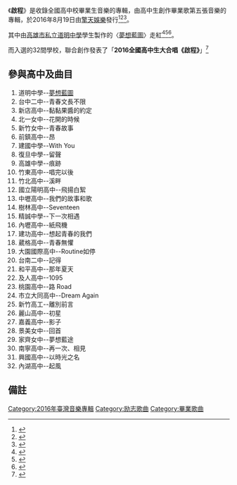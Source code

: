 {{Album infobox | <!-- See Wikipedia:WikiProject_Albums -->
|  Name        = 啟程
|  Type        = [[合輯|合輯]]
|  Artist      = 
|  Cover       = 啟程2016高中原創畢業歌合輯.JPG
|  Released    = 2016年8月19日<ref name="fan">[http://www.5music.com.tw/CDList-C.asp?cdno=437455678817 啟程2016高中原創畢業歌合輯]，2016年9月11日 (一) 01:34 (UTC+8)查閱{{zh-hant}}</ref>
|  Recorded    = 2016年
|  Genre       = [[國語流行音樂|國語流行音樂]]
|  Length      = 
|  Label       =  [[擎天娛樂|擎天娛樂]]
|  Number      = 
|  Producer    = 
|  Last album  =[[破浪_(畢業歌專輯)|破浪]]<br>（2015年）
|  This album  = '''啟程'''<br />（2016年）
|  Next album  =[[星火_(畢業歌專輯)|星火]]<br>（2017年）
}}
《'''啟程'''》是收錄全國高中校畢業生音樂的專輯，由高中生創作畢業歌第五張音樂的專輯，於2016年8月19日由[[擎天娛樂|擎天娛樂]]發行<ref>{{cite web|title=啟程2016高中原創畢業歌合輯 2CD|url=https://www.ccr.com.tw/goods/327770|publisher=佳佳唱片|accessdate=2016-09-10|archive-date=2018-09-29|archive-url=https://web.archive.org/web/20180929014041/https://www.ccr.com.tw/goods/327770|dead-url=no}}</ref><ref>{{cite web|title=合輯 / 啟程 2016高中原創畢業歌合輯 (2CD)|url=http://www.books.com.tw/products/0020194166?loc=P_009_001|publisher=博客來|accessdate=2016-09-10|archive-date=2018-10-02|archive-url=https://web.archive.org/web/20181002130210/https://www.books.com.tw/products/0020194166?loc=P_009_001|dead-url=no}}</ref><ref>{{cite web|title=啟程: 2016高中原創畢業歌合輯 (2CD)|url=http://www.eslite.com/product.aspx?pgid=1004179762532382&name=%E5%95%9F%E7%A8%8B%3a+2016%E9%AB%98%E4%B8%AD%E5%8E%9F%E5%89%B5%E7%95%A2%E6%A5%AD%E6%AD%8C%E5%90%88%E8%BC%AF|publisher=誠品網路書店|accessdate=2016-09-10|archive-date=2018-10-05|archive-url=https://web.archive.org/web/20181005123455/http://www.eslite.com/product.aspx?pgid=1004179762532382&name=%E5%95%9F%E7%A8%8B%3a+2016%E9%AB%98%E4%B8%AD%E5%8E%9F%E5%89%B5%E7%95%A2%E6%A5%AD%E6%AD%8C%E5%90%88%E8%BC%AF|dead-url=no}}</ref>。

其中由[[高雄市私立道明中學|高雄市私立道明中學]]學生製作的〈[[夢想藍圖|夢想藍圖]]〉走紅<ref>{{cite news|url=http://udn.com/news/story/8864/1775745|author=綜合|title=高中生自創「史上最催淚畢業歌」 網讚：可發片了|newspaper=[[聯合新聞網|聯合新聞網]]|date=2016-06-21|accessdate=2016-09-11|archive-date=2018-12-12|archive-url=https://web.archive.org/web/20181212155241/https://udn.com/news/story/8864/1775745|dead-url=no}}</ref><ref>{{cite news|url=http://news.ltn.com.tw/news/life/breakingnews/1734722|author=洪定宏|title=道明中學「夢想藍圖」爆紅 畢業生：團隊創作成果|newspaper=[[自由時報|自由時報]]|date=2016-06-19|accessdate=2016-09-11|archive-date=2016-09-16|archive-url=https://web.archive.org/web/20160916144209/http://news.ltn.com.tw/news/life/breakingnews/1734722|dead-url=no}}</ref><ref>{{cite news|url=http://www.ettoday.net/news/20160620/720020.htm|author=綜合|title=最強畢業歌！道明中學生創《夢想藍圖》48萬點擊　網拱出道|newspaper=[[ETtoday生活新聞|ETtoday生活新聞]]|date=2016-06-20|accessdate=2016-09-11|archive-date=2017-09-18|archive-url=https://web.archive.org/web/20170918033825/http://www.ettoday.net/news/20160620/720020.htm|dead-url=no}}</ref>。

而入選的32間學校，聯合創作發表了「'''2016全國高中生大合唱《啟程》'''」<ref>{{Citation|last=王風箏|title=：：首播 ：： 啟程  2016全國高中生大合唱(官方正式HD版)|date=2016-08-12|url=https://www.youtube.com/watch?v=sDGghk50ns0|accessdate=2017-10-14|archive-date=2020-03-01|archive-url=https://web.archive.org/web/20200301074804/https://www.youtube.com/watch?v=sDGghk50ns0|dead-url=no}}</ref>

==參與高中及曲目==
 
# 道明中學--[[夢想藍圖|夢想藍圖]]
#  台中二中--青春文長不限
#  新店高中--黏黏果醬的約定
#  北一女中--花開的時候
#  新竹女中--青春故事
#  前鎮高中--昂
#  建國中學--With You
#  復旦中學--留聲
#  高雄中學--痕跡
#  竹東高中--唱完以後
#  竹北高中--溪畔
#  國立陽明高中--飛揚白絮
#  中壢高中--我們的故事和歌
#  樹林高中--Seventeen
#  精誠中學--下一次相遇
#  內壢高中--紙飛機
#  建功高中--想起青春的我們
#  葳格高中--青春無懼
#  大園國際高中--Routine如停
#  台南二中--記得
#  和平高中--那年夏天
#  及人高中--1095
#  桃園高中--路 Road
#  市立大同高中--Dream Again
#  新竹高工--離別前言
#  麗山高中--初星
#  嘉義高中--影子
#  景美女中--回首
#  家齊女中--夢想藍途
#  南寧高中--再一次、相見
#  興國高中--以時光之名
#  內湖高中--起風﻿

== 備註 ==
<div class="references-small">
<references></references>
</div>{{高中原創畢業歌合輯}}
[[Category:2016年臺灣音樂專輯|Category:2016年臺灣音樂專輯]]
[[Category:励志歌曲|Category:励志歌曲]]
[[Category:畢業歌曲|Category:畢業歌曲]]